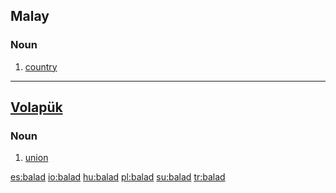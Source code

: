 ==Malay==

===Noun===
{{infl|ms|noun}}

# [[country]]

----

==[[Volapük]]==

===Noun===
{{infl|vo|noun}}

# [[union]]

[[es:balad]]
[[io:balad]]
[[hu:balad]]
[[pl:balad]]
[[su:balad]]
[[tr:balad]]